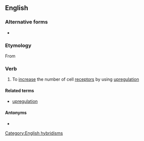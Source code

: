 {{also|up-regulate}}
==English==
{{wikipedia}}

===Alternative forms===
* {{l|en|up-regulate}}

===Etymology===
From {{prefix|en|up|regulate}}

===Verb===
{{en-verb}}

# {{lb|en|biology}} To [[increase]] the number of cell [[receptor]]s by using [[upregulation]]

====Related terms====
* [[upregulation]]

====Antonyms====
* {{l|en|downregulate}}

[[Category:English hybridisms]]
